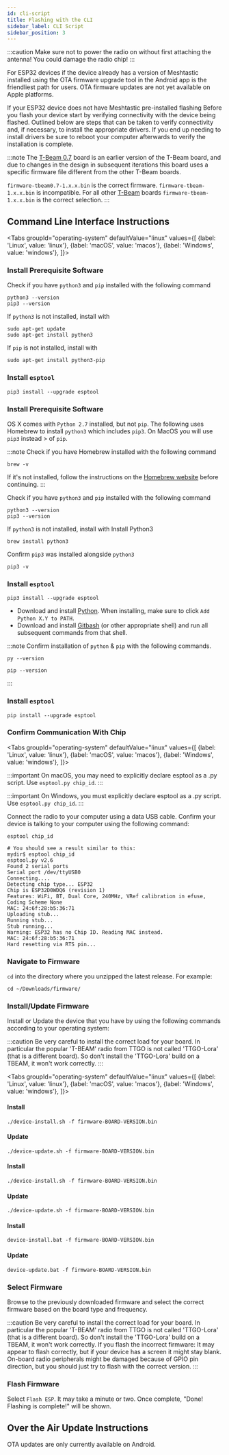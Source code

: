```yaml
---
id: cli-script
title: Flashing with the CLI
sidebar_label: CLI Script
sidebar_position: 3
---
```



:::caution
Make sure not to power the radio on without first attaching the antenna! You could damage the radio chip!
:::

For ESP32 devices if the device already has a version of Meshtastic installed using the OTA firmware upgrade tool in the Android app is the friendliest path for users. OTA firmware updates are not yet available on Apple platforms.

If your ESP32 device does not have Meshtastic pre-installed flashing
Before you flash your device start by verifying connectivity with the device being flashed. Outlined below are steps that can be taken to verify connectivity and, if necessary, to install the appropriate drivers. If you end up needing to install drivers be sure to reboot your computer afterwards to verify the installation is complete.

:::note
The [T-Beam 0.7](/docs/hardware/supported/tbeam#t-beam---v07) board is an earlier version of the T-Beam board, and due to changes in the design in subsequent iterations this board uses a specific firmware file different from the other T-Beam boards.

`firmware-tbeam0.7-1.x.x.bin` is the correct firmware. `firmware-tbeam-1.x.x.bin` is incompatible. For all other [T-Beam](/docs/hardware/supported/tbeam) boards `firmware-tbeam-1.x.x.bin` is the correct selection.
:::

## Command Line Interface Instructions

<Tabs
groupId="operating-system"
defaultValue="linux"
values={[
{label: 'Linux', value: 'linux'},
{label: 'macOS', value: 'macos'},
{label: 'Windows', value: 'windows'},
]}>
<TabItem value="linux">

### Install Prerequisite Software

Check if you have `python3` and `pip` installed with the following command

```shell
python3 --version
pip3 --version
```

If `python3` is not installed, install with

```shell
sudo apt-get update
sudo apt-get install python3
```

If `pip` is not installed, install with

```shell
sudo apt-get install python3-pip
```

### Install `esptool`

```shell
pip3 install --upgrade esptool
```

  </TabItem>
  <TabItem value="macos">

### Install Prerequisite Software

OS X comes with `Python 2.7` installed, but not `pip`. The following uses Homebrew to install `python3` which includes `pip3`. On MacOS you will use `pip3` instead > of `pip`.

:::note
Check if you have Homebrew installed with the following command

```shell
brew -v
```

If it's not installed, follow the instructions on the [Homebrew website](https://brew.sh) before continuing.
:::

Check if you have `python3` and `pip` installed with the following command

```shell
python3 --version
pip3 --version
```

If `python3` is not installed, install with
Install Python3

```shell
brew install python3
```

Confirm `pip3` was installed alongside `python3`

```shell
pip3 -v
```

### Install `esptool`

```shell
pip3 install --upgrade esptool
```

  </TabItem>
  <TabItem value="windows">

- Download and install [Python](https://www.python.org). When installing, make sure to click `Add Python X.Y to PATH`.
- Download and install [Gitbash](https://gitforwindows.org) (or other appropriate shell) and run all subsequent commands from that shell.

:::note
Confirm installation of `python` & `pip` with the following commands.

```shell
py --version
```

```shell
pip --version
```

:::

### Install `esptool`

```shell
pip install --upgrade esptool
```

  </TabItem>
</Tabs>

### Confirm Communication With Chip

<Tabs
groupId="operating-system"
defaultValue="linux"
values={[
{label: 'Linux', value: 'linux'},
{label: 'macOS', value: 'macos'},
{label: 'Windows', value: 'windows'},
]}>
<TabItem value="linux"></TabItem>
<TabItem value="macos">

:::important
On macOS, you may need to explicitly declare esptool as a .py script. Use `esptool.py chip_id`.
:::

</TabItem>
<TabItem value="windows">

:::important
On Windows, you must explicitly declare esptool as a .py script. Use `esptool.py chip_id`.
:::

  </TabItem>
</Tabs>

Connect the radio to your computer using a data USB cable. Confirm your device is talking to your computer using the following command:

```shell title="Command"
esptool chip_id
```

```shell title="Expected Output"
# You should see a result similar to this:
mydir$ esptool chip_id
esptool.py v2.6
Found 2 serial ports
Serial port /dev/ttyUSB0
Connecting....
Detecting chip type... ESP32
Chip is ESP32D0WDQ6 (revision 1)
Features: WiFi, BT, Dual Core, 240MHz, VRef calibration in efuse, Coding Scheme None
MAC: 24:6f:28:b5:36:71
Uploading stub...
Running stub...
Stub running...
Warning: ESP32 has no Chip ID. Reading MAC instead.
MAC: 24:6f:28:b5:36:71
Hard resetting via RTS pin...
```

### Navigate to Firmware

`cd` into the directory where you unzipped the latest release. For example:

```shell title="Example"
cd ~/Downloads/firmware/
```

### Install/Update Firmware

Install or Update the device that you have by using the following commands according to your operating system:

:::caution
Be very careful to install the correct load for your board. In particular the popular 'T-BEAM' radio from TTGO is not called 'TTGO-Lora' (that is a different board). So don't install the 'TTGO-Lora' build on a TBEAM, it won't work correctly.
:::

<Tabs
groupId="operating-system"
defaultValue="linux"
values={[
{label: 'Linux', value: 'linux'},
{label: 'macOS', value: 'macos'},
{label: 'Windows', value: 'windows'},
]}>
<TabItem value="linux">

#### Install

```shell title="Command"
./device-install.sh -f firmware-BOARD-VERSION.bin
```

#### Update

```shell title="Command"
./device-update.sh -f firmware-BOARD-VERSION.bin
```

  </TabItem>
  <TabItem value="macos">

#### Install

```shell title="Command"
./device-install.sh -f firmware-BOARD-VERSION.bin
```

#### Update

```shell title="Command"
./device-update.sh -f firmware-BOARD-VERSION.bin
```

  </TabItem>
  <TabItem value="windows">

#### Install

```shell title="Command"
device-install.bat -f firmware-BOARD-VERSION.bin
```

#### Update

```shell title="Command"
device-update.bat -f firmware-BOARD-VERSION.bin
```

  </TabItem>
</Tabs>

### Select Firmware

Browse to the previously downloaded firmware and select the correct firmware based on the board type and frequency.

:::caution
Be very careful to install the correct load for your board. In particular the popular 'T-BEAM' radio from TTGO is not called 'TTGO-Lora' (that is a different board). So don't install the 'TTGO-Lora' build on a TBEAM, it won't work correctly. If you flash the incorrect firmware: It may appear to flash correctly, but if your device has a screen it might stay blank. On-board radio peripherals might be damaged because of GPIO pin direction, but you should just try to flash with the correct version.
:::

### Flash Firmware

Select `Flash ESP`. It may take a minute or two. Once complete, "Done! Flashing is complete!" will be shown.

## Over the Air Update Instructions

OTA updates are only currently available on Android.

<!--- TODO --->
